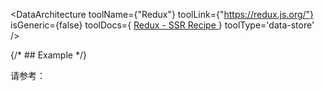 
<DataArchitecture
  toolName={"Redux"}
  toolLink={"https://redux.js.org/"}
  isGeneric={false}
  toolDocs={
    <a href='https://redux.js.org/recipes/server-rendering'>
      Redux - SSR Recipe
    </a>
  }
  toolType='data-store'
/>

{/* ## Example */}

请参考：<RepoLink path="/examples/redux/" />
